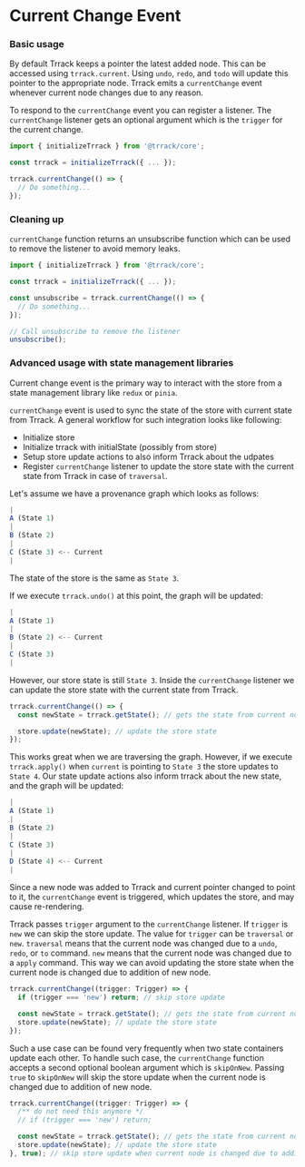 # Current Change Event

### Basic usage

By default Trrack keeps a pointer the latest added node. This can be accessed using `trrack.current`. Using `undo`, `redo`, and `todo` will update this pointer to the appropriate node. Trrack emits a `currentChange` event whenever current node changes due to any reason.

To respond to the `currentChange` event you can register a listener. The `currentChange` listener gets an optional argument which is the `trigger` for the current change.

```ts
import { initializeTrrack } from '@trrack/core';

const trrack = initializeTrrack({ ... });

trrack.currentChange(() => {
  // Do something...
});
```

### Cleaning up

`currentChange` function returns an unsubscribe function which can be used to remove the listener to avoid memory leaks.

```ts
import { initializeTrrack } from '@trrack/core';

const trrack = initializeTrrack({ ... });

const unsubscribe = trrack.currentChange(() => {
  // Do something...
});

// Call unsubscribe to remove the listener
unsubscribe();
```

### Advanced usage with state management libraries

Current change event is the primary way to interact with the store from a state management library like `redux` or `pinia`.

`currentChange` event is used to sync the state of the store with current state from Trrack.
A general workflow for such integration looks like following:

- Initialize store
- Initialize trrack with initialState (possibly from store)
- Setup store update actions to also inform Trrack about the udpates
- Register `currentChange` listener to update the store state with the current state from Trrack in case of `traversal`.

Let's assume we have a provenance graph which looks as follows:

```ts
|
A (State 1)
|
B (State 2)
|
C (State 3) <-- Current
|
```

The state of the store is the same as `State 3`.

If we execute `trrack.undo()` at this point, the graph will be updated:

```ts
|
A (State 1)
|
B (State 2) <-- Current
|
C (State 3)
|
```

However, our store state is still `State 3`. Inside the `currentChange` listener we can update the store state with the current state from Trrack.

```ts
trrack.currentChange(() => {
  const newState = trrack.getState(); // gets the state from current node

  store.update(newState); // update the store state
});
```

This works great when we are traversing the graph. However, if we execute `trrack.apply()` when `current` is pointing to `State 3` the store updates to `State 4`. Our state update actions also inform trrack about the new state, and the graph will be updated:

```ts
|
A (State 1)
|
B (State 2)
|
C (State 3)
|
D (State 4) <-- Current
|
```

Since a new node was added to Trrack and current pointer changed to point to it, the `currentChange` event is triggered, which updates the store, and may cause re-rendering.

Trrack passes `trigger` argument to the `currentChange` listener. If `trigger` is `new` we can skip the store update. The value for `trigger` can be `traversal` or `new`. `traversal` means that the current node was changed due to a `undo`, `redo`, or `to` command. `new` means that the current node was changed due to a `apply` command. This way we can avoid updating the store state when the current node is changed due to addition of new node.

```ts
trrack.currentChange((trigger: Trigger) => {
  if (trigger === 'new') return; // skip store update

  const newState = trrack.getState(); // gets the state from current node
  store.update(newState); // update the store state
});
```

Such a use case can be found very frequently when two state containers update each other. To handle such case, the `currentChange` function accepts a second optional boolean argument which is `skipOnNew`.
Passing `true` to `skipOnNew` will skip the store update when the current node is changed due to addition of new node.

```ts
trrack.currentChange((trigger: Trigger) => {
  /** do not need this anymore */
  // if (trigger === 'new') return;

  const newState = trrack.getState(); // gets the state from current node
  store.update(newState); // update the store state
}, true); // skip store update when current node is changed due to addition of new node
```
